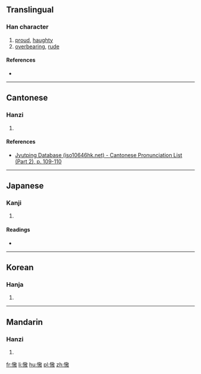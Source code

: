 ==Translingual==

===Han character===
{{Han char|rn=61|rad=心|as=11|sn=14|four=|canj=心土尸大 (PGSK), 心手尸大 (PQSK)|ids=⿰[[忄]][[敖]]}}

# [[proud]], [[haughty]]
# [[overbearing]], [[rude]]

====References====
* {{Han ref|kx=0399.080|dkj=11106|dj=0738.250|hdz=42335.090|uh=6160|ud=24928}}

----

==Cantonese==

===Hanzi===
{{yue-hanzi|jyut=[[ngou6]], [[ou6]]|y=ngou6, ou6}}

# {{defn|lang=yue|sort=心11}}

====References====
*[http://www.iso10646hk.net/jp/document/download.jsp Jyutping Database (iso10646hk.net) - Cantonese Pronunciation List (Part 2), p. 109-110]

----

==Japanese==

===Kanji===
{{ja-kanji|grade=|rs=心11}}

# {{defn|lang=ja|sort=心11}}

====Readings====
* {{ja-readings|on=[[ごう]] (gō)|kun=[[おごる]] (ogoru), [[うれえる]] (ureeru)}}

----

==Korean==

===Hanja===
{{ko-hanja|hangeul=오|eumhun=|rv=o|mr=o|y=o}}

# {{defn|lang=ko|sort=心11}}

----

==Mandarin==

===Hanzi===
{{cmn-hanzi|pin=[[ào]] ([[ao4]])|wg=ao<sup>4</sup>}}

# {{defn|lang=cmn|sort=心11}}

[[fr:慠]]
[[li:慠]]
[[hu:慠]]
[[pl:慠]]
[[zh:慠]]